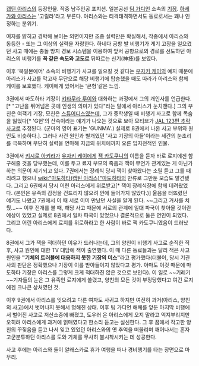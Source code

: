 [[캡틴 아리스]]의 등장인물. 작중 남주인공 포지션. 일본공선 [[팀 가디언]] 소속의 [[기장]]. 
[[하세가와 아리스]]는 '고릴라'라고 부른다. 아리스와는 티격태격하면서도 동료로서는 꽤나 인정하는 분위기. 

여자를 밝히고 경박해 보이는 외면이지만 조종 실력만은 확실해서, 작중에서 아리스와 동등한 - 또는 그 이상의 실력을 자랑한다.  하네다 공항 발 비행기가 계기 고장을 일으켰던 사고 때에는 충돌 방지 경보 시스템을 이용하여 앞서 공항으로의 경로를 선도하던 아리스의 비행기를 '''꼭 같은 속도와 고도로''' 뒤따르는 신기(神技)를 보였다. 

이후 '북일본에어' 소속의 비행기가 사고를 일으킬 것 같다는 [[우자키 케이]]의 예지 때문에 아리스가 사고를 막고자 무단으로 해당 비행기에 탑승했을 때도 따라가 아리스와 함께 케이를 보호했다. 케이에게 있어서는 '큰형'같은 느낌. 

3권에서 마도하타 기장이 [[키타무라 루이]]와 대화하는 과정에서 그의 개인사를 언급한다.[* "고난을 뛰어넘은 곳에 인생의 의미가 있다"라는 말에서 아리스가 눈치챈다.] 그의 부친은 여객기 기장, 모친은 [[스튜어디스]]였는데, 그가 중학생일 때 비행기 사고로 함께 목숨을 잃었다[* 'G현'의 산속이라는 얘기가 나오는 것으로 보아 모티브가 [[JAL 123편 추락사고]]로 추정된다. (군마의 영어 표기는 'GUNMA'.) 실제로 8권에서 나온 사고 부위와 원인도 비슷하다.]. 그러나 사건 원인과 별개였던  '사고 기장의 아들'이라는 세간의 눈초리를 극복하며 부단히 실력을 연마해 지금의 위치에까지 오른 입지전적인 인물.    
 
3권에서 [[키시로 아키라]]가 [[우자키 케이]]에게 [[잭 카도쿠니]]의 이름을 듣자 바로 료지에겐 함구해줄 것을 당부했는데, 이를 두고 료지 부모의 죽음과 잭이 무언가 관계있는 게 아닌가 하는 의문이 제기되고 있다. 7권에서는 장례식 당시 잭이 찾아왔다는 소릴 듣고 그를 때리려고 했으나 [[wiki:"마도하타(캡틴 아리스)"마도하타]]의 만류로 그만둔 모습도 발견됐다. 그리고 6권에서 당시 어린 아리스에게 위로받고[* 잭이 장례식장에 함께 데려왔었다. (본인은 유족의 감정을 건드리지 않으려 안에 들어가지 않았다.)] 울음을 터뜨렸던 얘기도 나왔고 7권에서 이 때 서로 이미 만났던 사실을 알게 된다. ~~그리고 거사를 치뤘...~~ 이후 전개를 볼 때, 해당 사고 때문에 서로의 관계에 일대 파국이 찾아올 것이란 예상이 있었고 실제로 8권에서 일차 파국이 있었으나 결론적으로 둘은 연인이 되었다. 그리고 어린 아리스에게 료지를 위로하라고 한 사람이 바로 잭 카도쿠니였음이 드러났다.

8권에서 그가 잭을 적대하던 이유가 드러나는데, 그의 양친이 비행기 사고로 순직한 직후, 사고 원인에 대한 TV 대담에 잭이 출연했다. 이 때 다른 동료들과는 달리 잭은 사고 원인을 '''"기체의 트러블에 대응하지 못한 기장의 미스"'''라고 평가했다(더불어, 당시 기관사의 판단은 정확했으나 기장이 이를 받아들이지 않았다고 평가. 아마도 이것 때문에 마도하타 기장은 아리스를 그렇게 크게 적대하진 않은 것으로 보인다). 이 일로 ~~기레기~~기자들의 눈은 그 유족인 료지에게 쏠렸고, 양친의 모든 것이 부정당했다고 여긴 료지에겐 크나큰 상처였던 것. 

이후 9권에서 아리스를 잊으려고 다른 여자도 사귀고 하지만 여전히 과거(아리스, 양친의 사고)에서 벗어나지 못해서 멍해진 상태. 이후 팀 가디언 해체를 앞둔 마지막 비행에서 벌어진 사고로 저산소증에 빠졌고, 도우러 온 아리스에게 오지 말라고 억지부리지만 오히려 아리스에게 과거에 얽매였다고 한소리 듣고는 실신한다. 그 후 꿈에서 작고한 양친의 꾸짖음을 듣고 나서 잊고 있었던 아리스와의 옛 추억을 떠올리며 깨어나서는 혼자 고군분투하던 아리스를 도와 기체를 무사히 불시착시키는 데 성공한다. 

사고 후에는 아리스와 둘이 알래스카로 휴가 여행을 떠나 경비행기를 타는 장면으로 마무리. 
